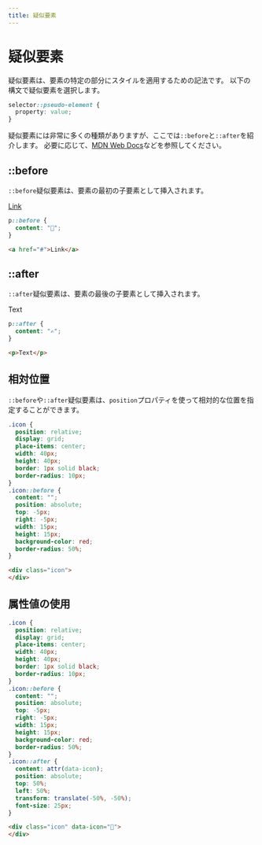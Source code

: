 ```yaml
---
title: 疑似要素
---
```



# 疑似要素

疑似要素は、要素の特定の部分にスタイルを適用するための記法です。
以下の構文で疑似要素を選択します。

```css
selector::pseudo-element {
  property: value;
}
```

疑似要素には非常に多くの種類がありますが、ここでは`::before`と`::after`を紹介します。
必要に応じて、[MDN Web Docs](https://developer.mozilla.org/ja/docs/Web/CSS/Pseudo-elements)などを参照してください。

## ::before

`::before`疑似要素は、要素の最初の子要素として挿入されます。

<WebExample>
  <style>
    {`
      a::before {
        content: "🔗"
      }
    `}
  </style>
  <a href="#">Link</a>
</WebExample>

```css
p::before {
  content: "🔗";
}
```

```html
<a href="#">Link</a>
```

## ::after

`::after`疑似要素は、要素の最後の子要素として挿入されます。

<WebExample>
  <style>
    {`
      p::after {
        content: "✍️"
      }
    `}
  </style>
  <p>Text</p>
</WebExample>

```css
p::after {
  content: "✍️";
}
```

```html
<p>Text</p>
```

## 相対位置

`::before`や`::after`疑似要素は、`position`プロパティを使って相対的な位置を指定することができます。

<WebExample>
  <style>
    {`
      .icon {
        position: relative;
        display: grid;
        place-items: center;
        width: 40px;
        height: 40px;
        border: 1px solid black;
        border-radius: 10px;
      }
      .icon::before {
        content: "";
        position: absolute;
        top: -5px;
        right: -5px;
        width: 15px;
        height: 15px;
        background-color: red;
        border-radius: 50%;
      }
    `}
  </style>
  <div className="icon">
  </div>
</WebExample>

```css
.icon {
  position: relative;
  display: grid;
  place-items: center;
  width: 40px;
  height: 40px;
  border: 1px solid black;
  border-radius: 10px;
}
.icon::before {
  content: "";
  position: absolute;
  top: -5px;
  right: -5px;
  width: 15px;
  height: 15px;
  background-color: red;
  border-radius: 50%;
}
```

```html
<div class="icon">
</div>
```

## 属性値の使用

<WebExample>
  <style>
    {`
      .icon {
        position: relative;
        display: grid;
        place-items: center;
        width: 40px;
        height: 40px;
        border: 1px solid black;
        border-radius: 10px;
      }
      .icon::before {
        content: "";
        position: absolute;
        top: -5px;
        right: -5px;
        width: 15px;
        height: 15px;
        background-color: red;
        border-radius: 50%;
      }
      .icon::after {
        content: attr(data-icon);
        position: absolute;
        top: 50%;
        left: 50%;
        transform: translate(-50%, -50%);
        font-size: 25px;
      }
    `}
  </style>
  <div className="icon" data-icon="📧">
  </div>
</WebExample>

```css
.icon {
  position: relative;
  display: grid;
  place-items: center;
  width: 40px;
  height: 40px;
  border: 1px solid black;
  border-radius: 10px;
}
.icon::before {
  content: "";
  position: absolute;
  top: -5px;
  right: -5px;
  width: 15px;
  height: 15px;
  background-color: red;
  border-radius: 50%;
}
.icon::after {
  content: attr(data-icon);
  position: absolute;
  top: 50%;
  left: 50%;
  transform: translate(-50%, -50%);
  font-size: 25px;
}
```

```html
<div class="icon" data-icon="📧">
</div>
```
